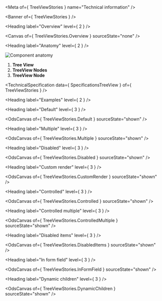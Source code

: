 
<Meta of={ TreeViewStories } name="Technical information" />

<Banner of={ TreeViewStories } />

<Heading label="Overview" level={ 2 } />

<Canvas of={ TreeViewStories.Overview } sourceState="none" />

<Heading label="Anatomy" level={ 2 } />

![Component anatomy](components/tree-view/anatomy-tech.png "Component anatomy")

1. **Tree View**
2. **TreeView Nodes**
3. **TreeView Node**

<TechnicalSpecification data={ SpecificationsTreeView } of={ TreeViewStories } />

<Heading label="Examples" level={ 2 } />

<Heading label="Default" level={ 3 } />

<OdsCanvas of={ TreeViewStories.Default } sourceState="shown" />

<Heading label="Multiple" level={ 3 } />

<OdsCanvas of={ TreeViewStories.Multiple } sourceState="shown" />

<Heading label="Disabled" level={ 3 } />

<OdsCanvas of={ TreeViewStories.Disabled } sourceState="shown" />

<Heading label="Custom render" level={ 3 } />

<OdsCanvas of={ TreeViewStories.CustomRender } sourceState="shown" />

<Heading label="Controlled" level={ 3 } />

<OdsCanvas of={ TreeViewStories.Controlled } sourceState="shown" />

<Heading label="Controlled multiple" level={ 3 } />

<OdsCanvas of={ TreeViewStories.ControlledMultiple } sourceState="shown" />

<Heading label="Disabled items" level={ 3 } />

<OdsCanvas of={ TreeViewStories.DisabledItems } sourceState="shown" />

<Heading label="In form field" level={ 3 } />

<OdsCanvas of={ TreeViewStories.InFormField } sourceState="shown" />

<Heading label="Dynamic children" level={ 3 } />

<OdsCanvas of={ TreeViewStories.DynamicChildren } sourceState="shown" />
